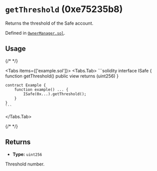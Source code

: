 




# `getThreshold` (0xe75235b8)

Returns the threshold of the Safe account.

Defined in [`OwnerManager.sol`](https://github.com/safe-global/safe-smart-account/tree/v1.4.1/contracts/base/OwnerManager.sol#L132).


## Usage

{/* <!-- vale off --> */}

<Tabs items={['example.sol']}>
  <Tabs.Tab>
    ```solidity
    interface ISafe {
        function getThreshold() public view returns (uint256)
    }

    contract Example {
        function example() ... {
            ISafe(0x...).getThreshold();
        }
    }
    ```
  </Tabs.Tab>
</Tabs>

{/* <!-- vale on --> */}

## Returns



  - **Type:** `uint256`

  Threshold number.







